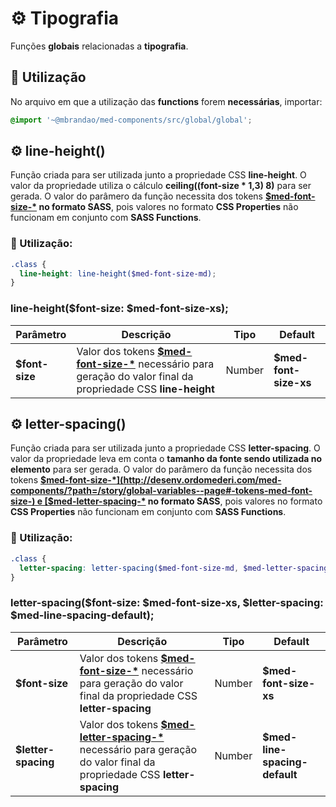 
<Meta title="Global/Functions/Tipografia" />

# ⚙️ Tipografia

Funções **globais** relacionadas a **tipografia**.

## 💈 Utilização

No arquivo em que a utilização das **functions** forem **necessárias**, importar:

``` scss
@import '~@mbrandao/med-components/src/global/global';
```

## ⚙️ line-height()

Função criada para ser utilizada junto a propriedade CSS **line-height**. O valor da propriedade utiliza o cálculo
**ceiling((font-size \* 1,3) 8)** para ser gerada. O valor do parâmero da função necessita dos tokens
**[$med-font-size-*](http://desenv.ordomederi.com/med-components/?path=/story/global-variables--page#-tokens-med-font-size-) no formato SASS**,
pois valores no formato **CSS Properties** não funcionam em conjunto com **SASS Functions**.

### 💈 Utilização:

```scss
.class {
  line-height: line-height($med-font-size-md);
}
```

### line-height($font-size: $med-font-size-xs);

| Parâmetro      | Descrição                                                                                                                                                                                                                 | Tipo   | Default               |
| -------------- | ------------------------------------------------------------------------------------------------------------------------------------------------------------------------------------------------------------------------- | ------ | --------------------- |
| **$font-size** | Valor dos tokens **[$med-font-size-*](http://desenv.ordomederi.com/med-components/?path=/story/global-variables--page#-tokens-med-font-size-)** necessário para geração do valor final da propriedade CSS **line-height** | Number | **$med-font-size-xs** |

## ⚙️ letter-spacing()

Função criada para ser utilizada junto a propriedade CSS **letter-spacing**. O valor da propriedade leva em conta o **tamanho da fonte sendo utilizada no elemento**  para ser gerada. O valor do parâmero da função necessita
dos tokens **[$med-font-size-*](http://desenv.ordomederi.com/med-components/?path=/story/global-variables--page#-tokens-med-font-size-) e [$med-letter-spacing-*](http://desenv.ordomederi.com/med-components/?path=/story/global-variables--page#-tokens-med-letter-spacing-) no formato SASS**,
pois valores no formato **CSS Properties** não funcionam em conjunto com **SASS Functions**.

### 💈 Utilização:

```scss
.class {
  letter-spacing: letter-spacing($med-font-size-md, $med-letter-spacing-medium);
}
```

### letter-spacing($font-size: $med-font-size-xs, $letter-spacing: $med-line-spacing-default);

| Parâmetro           | Descrição                                                                                                                                                                                                                              | Tipo   | Default                       |
| ------------------- | -------------------------------------------------------------------------------------------------------------------------------------------------------------------------------------------------------------------------------------- | ------ | ----------------------------- |
| **$font-size**      | Valor dos tokens **[$med-font-size-*](http://desenv.ordomederi.com/med-components/?path=/story/global-variables--page#-tokens-med-font-size-)** necessário para geração do valor final da propriedade CSS **letter-spacing**           | Number | **$med-font-size-xs**         |
| **$letter-spacing** | Valor dos tokens **[$med-letter-spacing-*](http://desenv.ordomederi.com/med-components/?path=/story/global-variables--page#-tokens-med-letter-spacing-)** necessário para geração do valor final da propriedade CSS **letter-spacing** | Number | **$med-line-spacing-default** |
